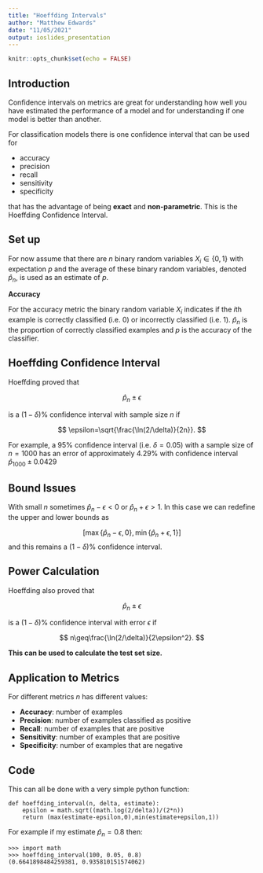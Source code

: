 ```yaml
---
title: "Hoeffding Intervals"
author: "Matthew Edwards"
date: "11/05/2021"
output: ioslides_presentation
---
```


```r
knitr::opts_chunk$set(echo = FALSE)
```

## Introduction

Confidence intervals on metrics are great for understanding how well you have estimated the performance of a model and for understanding if one model is better than another. 

For classification models there is one confidence interval that can be used for 

- accuracy
- precision
- recall
- sensitivity
- specificity 

that has the advantage of being **exact** and **non-parametric**. This is the Hoeffding Confidence Interval.

## Set up

For now assume that there are $n$ binary random variables $X_i\in\{0,1\}$ with expectation $p$ and the average of these binary random variables, denoted $\hat{p}_n$, is used as an estimate of $p$.

**Accuracy**

For the accuracy metric the binary random variable $X_i$ indicates if the $i$th example is correctly classified (i.e. 0) or incorrectly classified (i.e. 1). $\hat{p}_n$ is the proportion of correctly classified examples and $p$ is the accuracy of the classifier.

## Hoeffding Confidence Interval

Hoeffding proved that

$$
\hat{p}_n\pm\epsilon
$$

is a $(1-\delta)$% confidence interval with sample size $n$ if

$$
\epsilon=\sqrt{\frac{\ln(2/\delta)}{2n}}.
$$

For example, a 95% confidence interval (i.e. $\delta=0.05$) with a sample size of $n=1000$ has an error of approximately 4.29% with confidence interval $\hat{p}_{1000}\pm0.0429$

## Bound Issues

With small $n$ sometimes $\hat{p}_n-\epsilon<0$ or $\hat{p}_n+\epsilon>1$. In this case we can redefine the upper and lower bounds as

$$
[\max\{\hat{p}_n-\epsilon, 0\}, \min\{\hat{p}_n+\epsilon, 1\}]
$$
and this remains a $(1-\delta)$% confidence interval.

## Power Calculation

Hoeffding also proved that 

$$
\hat{p}_n\pm\epsilon
$$

is a $(1-\delta)$% confidence interval with error $\epsilon$ if 

$$
n\geq\frac{\ln(2/\delta)}{2\epsilon^2}.
$$

**This can be used to calculate the test set size.**

## Application to Metrics

For different metrics $n$ has different values:

- **Accuracy**: number of examples
- **Precision**: number of examples classified as positive
- **Recall**: number of examples that are positive
- **Sensitivity**: number of examples that are positive
- **Specificity**: number of examples that are negative

## Code

This can all be done with a very simple python function:

```
def hoeffding_interval(n, delta, estimate):
    epsilon = math.sqrt((math.log(2/delta))/(2*n))
    return (max(estimate-epsilon,0),min(estimate+epsilon,1))
```

For example if my estimate $\hat{p}_n=0.8$ then:

```
>>> import math
>>> hoeffding_interval(100, 0.05, 0.8)
(0.6641898484259381, 0.935810151574062)
```